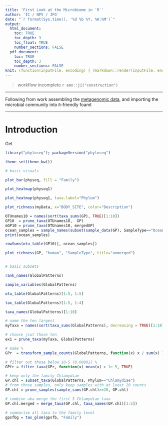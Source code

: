 ---
title: 'First Look at the Microbiome in `R`'
author: 'IC / NPV / JFG'
date: "`r format(Sys.time(), '%d %b %Y, %H:%M')`"
output:
  html_document:
    toc: TRUE
    toc_depth: 3
    toc_float: TRUE
    number_sections: FALSE
  pdf_document: 
    toc: TRUE
    toc_depth: 3
    number_sections: FALSE
knit: (function(inputFile, encoding) { rmarkdown::render(inputFile, encoding=encoding, output_file='../documents/data_to_R.html') })
---

> workflow incomplete `r emo::ji("construction")`

---

Following from work assembling the [metagenomic data](./shotgun_assembly.html), and importing the microbial community into `R`-friendly foamt



---


# Introduction

Get
  
  
```{R, eval=FALSE}




library("phyloseq"); packageVersion("phyloseq")

theme_set(theme_bw())

# basic visuals

plot_bar(physeq, fill = "Family")

plot_heatmap(physeq1)

plot_heatmap(physeq1, taxa.label="Phylum")

plot_richness(myData, x="BODY_SITE", color="Description")

OTUnames10 = names(sort(taxa_sums(GP), TRUE)[1:10])
GP10  = prune_taxa(OTUnames10,  GP)
mGP10 = prune_taxa(OTUnames10, mergedGP)
ocean_samples = sample_names(subset(sample_data(GP), SampleType=="Ocean"))
print(ocean_samples)

rowSums(otu_table(GP10)[, ocean_samples])

plot_richness(GP, "human", "SampleType", title="unmerged")


# basic subsets 

rank_names(GlobalPatterns)

sample_variables(GlobalPatterns)

otu_table(GlobalPatterns)[1:5, 1:5]

tax_table(GlobalPatterns)[1:5, 1:4]

taxa_names(GlobalPatterns)[1:10]

# name the ten largest
myTaxa = names(sort(taxa_sums(GlobalPatterns), decreasing = TRUE)[1:10])

# choose jsut those ten
ex1 = prune_taxa(myTaxa, GlobalPatterns)

# make %
GPr  = transform_sample_counts(GlobalPatterns, function(x) x / sum(x) )

# filter out those below 10-5 (0.00001) %
GPfr = filter_taxa(GPr, function(x) mean(x) > 1e-5, TRUE)

# keep only the family Chlamydiae
GP.chl = subset_taxa(GlobalPatterns, Phylum=="Chlamydiae")
# from those samples, only keep samples with at least 20 counts
GP.chl = prune_samples(sample_sums(GP.chl)>=20, GP.chl)

# combine aka merge the first 5 Chlamydiae taxa
GP.chl.merged = merge_taxa(GP.chl, taxa_names(GP.chl)[1:5])

# summarise all taxa to the family level
gpsfbg = tax_glom(gpsfb, "Family")





```